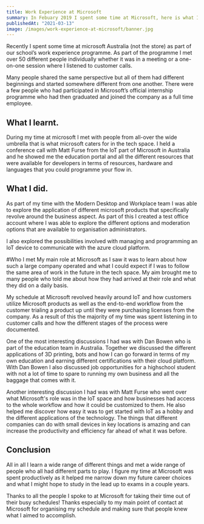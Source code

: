 ```yaml
---
title: Work Experience at Microsoft
summary: In Febuary 2019 I spent some time at Microsoft, here is what I learnt.
publishedAt: "2021-03-13"
image: /images/work-experience-at-microsoft/banner.jpg
---
```


Recently I spent some time at microsoft Australia (not the store) as part of our school’s work experience programme. As part of the programme I met over 50 different people individually whether it was in a meeting or a one-on-one session where I listened to customer calls.

Many people shared the same perspective but all of them had different beginnings and started somewhere different from one another. There were a few people who had participated in Microsoft’s official internship programme who had then graduated and joined the company as a full time employee.

## What I learnt.

During my time at microsoft I met with people from all-over the wide umbrella that is what microsoft caters for in the tech space. I held a conference call with Matt Furse from the IoT part of Microsoft in Australia and he showed me the education portal and all the different resources that were available for developers in terms of resources, hardware and languages that you could programme your flow in.

## What I did.

As part of my time with the Modern Desktop and Workplace team I was able to explore the application of different microsoft products that specifically revolve around the business aspect. As part of this I created a test office account where I was able to explore the different options and moderation options that are available to organisation administrators.

I also explored the possibilities involved with managing and programming an IoT device to communicate with the azure cloud platform.

#Who I met
My main role at Microsoft as I saw it was to learn about how such a large company operated and what I could expect if I was to follow the same area of work in the future in the tech space. My aim brought me to many people who told me about how they had arrived at their role and what they did on a daily basis.

My schedule at Microsoft revolved heavily around IoT and how customers utilize Microsoft products as well as the end-to-end workflow from the customer trialing a product up until they were purchasing licenses from the company. As a result of this the majority of my time was spent listening in to customer calls and how the different stages of the process were documented.

One of the most interesting discussions I had was with Dan Bowen who is part of the education team in Australia. Together we discussed the different applications of 3D printing, bots and how I can go forward in terms of my own education and earning different certifications with their cloud platform.
With Dan Bowen I also discussed job opportunities for a highschool student with not a lot of time to spare to running my own business and all the baggage that comes with it.

Another interesting discussion I had was with Matt Furse who went over what Microsoft's role was in the IoT space and how businesses had access to the whole workflow and how it could be customized to them. He also helped me discover how easy it was to get started with IoT as a hobby and the different applications of the technology. The things that different companies can do with small devices in key locations is amazing and can increase the productivity and efficiency far ahead of what it was before.

## Conclusion

All in all I learn a wide range of different things and met a wide range of people who all had different parts to play. I figure my time at Microsoft was spent productively as it helped me narrow down my future career choices and what I might hope to study in the lead up to exams in a couple years.

Thanks to all the people I spoke to at Microsoft for taking their time out of their busy schedules! Thanks especially to my main point of contact at Microsoft for organising my schedule and making sure that people knew what I aimed to accomplish.

